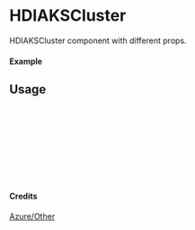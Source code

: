 
<Meta of={HDIAKSCluster} title="Azure/Other/HDIAKSCluster" />

# HDIAKSCluster

HDIAKSCluster component with different props.

#### Example

<Canvas of={HDIAKSCluster.Primary} />

## Usage

```ts
import { HDIAKSCluster } from "yadl-ui";

const Example = () => {
  return (
      <HDIAKSCluster />
  );
};

export default Example;
```

#### Credits
[Azure/Other](https://learn.microsoft.com/en-us/azure/architecture/icons/)
